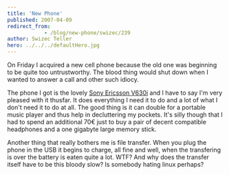 ```yaml
---
title: 'New Phone'
published: 2007-04-09
redirect_from: 
            - /blog/new-phone/swizec/239
author: Swizec Teller
hero: ../../../defaultHero.jpg
---
```

On Friday I acquired a new cell phone because the old one was beginning to be quite too untrustworthy. The blood thing would shut down when I wanted to answer a call and other such idiocy.

The phone I got is the lovely [Sony Ericsson V630i](http://www.sonyericsson.com/spg.jsp?cc=global&lc=en&ver=4001&template=pp1_1_1&zone=pp&lm=pp1&pid=10457) and I have to say I'm very pleased with it thusfar. It does everything I need it to do and a lot of what I don't need it to do at all. The good thing is it can double for a portable music player and thus help in decluttering my pockets. It's silly though that I had to spend an additional 70€ just to buy a pair of decent compatible headphones and a one gigabyte large memory stick.

Another thing that really bothers me is file transfer. When you plug the phone in the USB it begins to charge, all fine and well, when the transfering is over the battery is eaten quite a lot. WTF? And why does the transfer itself have to be this bloody slow? Is somebody hating linux perhaps?